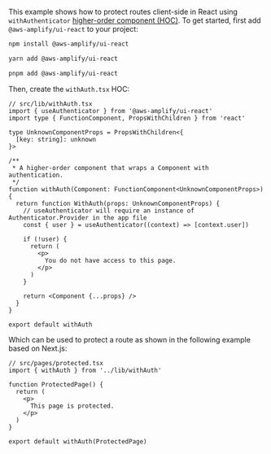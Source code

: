 <!-- # Client-side route protection in React -->

This example shows how to protect routes client-side in React using `withAuthenticator` [higher-order component (HOC)](https://reactjs.org/docs/higher-order-components.html). To get started, first add `@aws-amplify/ui-react` to your project:

<BlockSwitcher>

<Block name="npm">

```bash
npm install @aws-amplify/ui-react
```

</Block>

<Block name="yarn">

```bash
yarn add @aws-amplify/ui-react
```

</Block>

<Block name="pnpm">

```bash
pnpm add @aws-amplify/ui-react
```

</Block>

</BlockSwitcher>

Then, create the `withAuth.tsx` HOC:

```tsx
// src/lib/withAuth.tsx
import { useAuthenticator } from '@aws-amplify/ui-react'
import type { FunctionComponent, PropsWithChildren } from 'react'

type UnknownComponentProps = PropsWithChildren<{
  [key: string]: unknown
}>

/**
 * A higher-order component that wraps a Component with authentication.
 */
function withAuth(Component: FunctionComponent<UnknownComponentProps>) {
  return function WithAuth(props: UnknownComponentProps) {
    // useAuthenticator will require an instance of Authenticator.Provider in the app file
    const { user } = useAuthenticator((context) => [context.user])

    if (!user) {
      return (
        <p>
          You do not have access to this page.
        </p>
      )
    }

    return <Component {...props} />
  }
}

export default withAuth
```

Which can be used to protect a route as shown in the following example based on Next.js:

```tsx
// src/pages/protected.tsx
import { withAuth } from '../lib/withAuth'

function ProtectedPage() {
  return (
    <p>
      This page is protected.
    </p>
  )
}

export default withAuth(ProtectedPage)
```